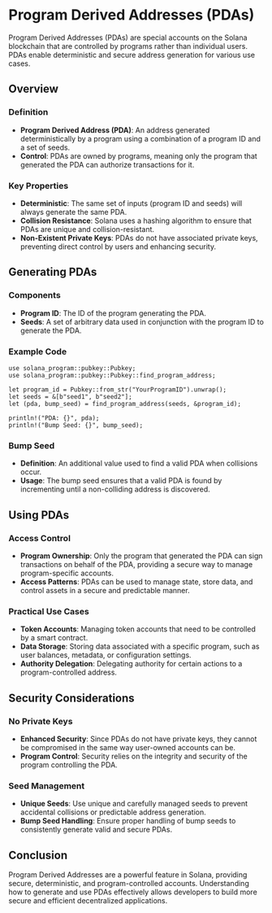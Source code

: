 # Program Derived Addresses (PDAs)

Program Derived Addresses (PDAs) are special accounts on the Solana blockchain that are controlled by programs rather than individual users. PDAs enable deterministic and secure address generation for various use cases.

## Overview

### Definition

- **Program Derived Address (PDA)**: An address generated deterministically by a program using a combination of a program ID and a set of seeds.
- **Control**: PDAs are owned by programs, meaning only the program that generated the PDA can authorize transactions for it.

### Key Properties

- **Deterministic**: The same set of inputs (program ID and seeds) will always generate the same PDA.
- **Collision Resistance**: Solana uses a hashing algorithm to ensure that PDAs are unique and collision-resistant.
- **Non-Existent Private Keys**: PDAs do not have associated private keys, preventing direct control by users and enhancing security.

## Generating PDAs

### Components

- **Program ID**: The ID of the program generating the PDA.
- **Seeds**: A set of arbitrary data used in conjunction with the program ID to generate the PDA.

### Example Code

```
use solana_program::pubkey::Pubkey;
use solana_program::pubkey::Pubkey::find_program_address;

let program_id = Pubkey::from_str("YourProgramID").unwrap();
let seeds = &[b"seed1", b"seed2"];
let (pda, bump_seed) = find_program_address(seeds, &program_id);

println!("PDA: {}", pda);
println!("Bump Seed: {}", bump_seed);
```

### Bump Seed

- **Definition**: An additional value used to find a valid PDA when collisions occur.
- **Usage**: The bump seed ensures that a valid PDA is found by incrementing until a non-colliding address is discovered.

## Using PDAs

### Access Control

- **Program Ownership**: Only the program that generated the PDA can sign transactions on behalf of the PDA, providing a secure way to manage program-specific accounts.
- **Access Patterns**: PDAs can be used to manage state, store data, and control assets in a secure and predictable manner.

### Practical Use Cases

- **Token Accounts**: Managing token accounts that need to be controlled by a smart contract.
- **Data Storage**: Storing data associated with a specific program, such as user balances, metadata, or configuration settings.
- **Authority Delegation**: Delegating authority for certain actions to a program-controlled address.

## Security Considerations

### No Private Keys

- **Enhanced Security**: Since PDAs do not have private keys, they cannot be compromised in the same way user-owned accounts can be.
- **Program Control**: Security relies on the integrity and security of the program controlling the PDA.

### Seed Management

- **Unique Seeds**: Use unique and carefully managed seeds to prevent accidental collisions or predictable address generation.
- **Bump Seed Handling**: Ensure proper handling of bump seeds to consistently generate valid and secure PDAs.

## Conclusion

Program Derived Addresses are a powerful feature in Solana, providing secure, deterministic, and program-controlled accounts. Understanding how to generate and use PDAs effectively allows developers to build more secure and efficient decentralized applications.
